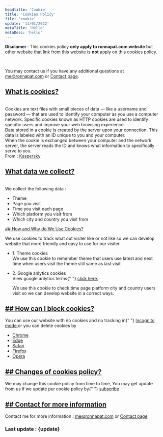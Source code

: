 ```yaml
---
headtitle: 'Cookie'
title: 'Cookies Policy'
file: 'cookie'
update: '11/01/2022'
metaTitle: 'Hello'
metaDesc: 'hello'
---
```


**Disclamer** :
This cookies policy **only apply to ronnapat.com website** but
other website that link from this website is **not** apply on
this cookies policy.

<br />

You may contact us if you have any additional questions at
<a href="mailto:me@ronnapat.com" className="underline">me@ronnapat.com</a> 
or <a href="/contact" className="underline">Contact page</a>.

<div className="mt-14" id="what-is-cookies">
    <a href="#what-is-cookies"><h2>What is cookies?</h2></a>
    <br />
    Cookies are text files with small pieces of data — like a username
    and password — that are used to identify your computer as you use
    a computer network. Specific cookies known as HTTP cookies are
    used to identify specific users and improve your web browsing
    experience.
    <br />
    Data stored in a cookie is created by the server upon your
    connection. This data is labeled with an ID unique to you and your
    computer.
    <br />
    When the cookie is exchanged between your computer and the network
    server, the server reads the ID and knows what information to
    specifically serve to you.
    <br />
    From : <a className="ml-2 underline" href="https://www.kaspersky.com/resource-center/definitions/cookies" target="_blank" rel="noopener">Kaspersky</a>
</div>
<div className="mt-14" id="what-data-we-collect">
    <a href="#what-data-we-collect" rel="noopener"><h2>What data we collect?</h2></a>
    <br />
    We collect the following data :
    <ul className="list-decimal ml-5 text-gray-700 dark:text-gray-200">
      <li>Theme</li>
      <li>Page you visit</li>
      <li>Time you visit each page</li>
      <li>Which platform you visit from</li>
      <li>Which city and country you visit from</li>
    </ul>
</div>
<div className="mt-14" id="how-and-why-do-we-use-cookies">
    <a
      href="#how-and-why-do-we-use-cookies"
      className="tag inline-flex"
    >
## How and Why do We Use Cookies?
    </a>
  <p className="mt-10 text-gray-700 dark:text-gray-200">
    We use cookies to track what out visiter like or not like so we
    can develop website that more friendly and easy to use for our
    visiter
    <ul className="mt-3">
      <li className="text-xl mb-2">1. Theme cookies</li>
      We use this cookie to remember theme that users use latest and
      next time when users visit the theme still same as last visit
    </ul>
    <ul className="mt-2">
      <li className="text-xl mb-2">2. Google anlytics cookies</li>
      View google anlytics terms{" "}
      <a
        href="https://marketingplatform.google.com/about/analytics/terms/us/"
        className="underline"
        target="_blank"
        rel="noopener"
      >
        click here.
      </a>
      <p className="mt-2"></p>
      We use this cookie to check time page platform city and country
      users visit so we can develop website in a correct ways.
    </ul>
  </p>
</div>
<div className="mt-14" id="how-can-i-block-cookie">
  <h2>
    <a href="#how-can-i-block-cookie" className="tag inline-flex">
## How can I block cookies?
    </a>
  </h2>
  <p className="mt-10">
    You can use our website with no cookies and no tracking in{" "}
    <a
      className="underline"
      href="https://support.google.com/chrome/answer/95464?hl=en&co=GENIE.Platform%3DDesktop"
      target="_blank"
      rel="noopener"
    >
      Incognito mode
    </a> 
    or you can delete cookies by
    <ul className="list-disc ml-5 mt-2">
      <li>
        <a
          className="underline"
          href="https://support.google.com/chrome/answer/95647?hl=en&co=GENIE.Platform=Desktop"
          target="_blank"
          rel="noopener"
        >
          Chrome
        </a>
      </li>
      <li>
        <a
          className="underline"
          href="https://support.microsoft.com/en-us/microsoft-edge/delete-cookies-in-microsoft-edge-63947406-40ac-c3b8-57b9-2a946a29ae09"
          target="_blank"
          rel="noopener"
        >
          Edge
        </a>
      </li>
      <li>
        <a
          className="underline"
          href="https://support.apple.com/en-us/HT201265"
          target="_blank"
          rel="noopener"
        >
          Safari
        </a>
      </li>
      <li>
        <a
          className="underline"
          href="https://support.mozilla.org/en-US/kb/clear-cookies-and-site-data-firefox"
          target="_blank"
          rel="noopener"
        >
          Firefox
        </a>
      </li>
      <li>
        <a
          className="underline"
          href="https://www.opera.com/use-cases/clean-browser-and-remove-trackers"
          target="_blank"
          rel="noopener"
        >
          Opera
        </a>
      </li>
    </ul>
  </p>
</div>
<div className="mt-14" id="changes-of-cookies-policy">
  <h2>
    <a href="#changes-of-cookies-policy" className="tag inline-flex">
## Changes of cookies policy?
    </a>
  </h2>
  <p className="mt-10">
    We may change this cookie policy from time to time, You may get
    update from us if we update pur cookie policy by{" "}
    <a href="/sub" className="underline">
      subscribe
    </a>
  </p>
</div>
<div className="mt-14 mb-10" id="contact-for-more-information">
  <h2>
    <a
      href="#contact-for-more-information"
      className="tag inline-flex"
    >
## Contact for more information
    </a>
  </h2>
  <p className="mt-10">
                      Contact me for more information : <a href="mailto:me@ronnapat.com" className="underline">me@ronnapat.com</a> or
<a className="underline" href="/contact">Contact page</a>
  </p>
</div>
<h3 className="text-2xl text-gray-600 dark:text-gray-200">
  Last update : {update}
</h3>